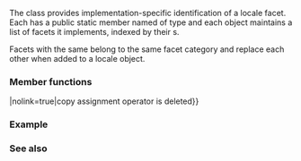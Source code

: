 {{cpp/locale/locale/title|id}}
{{cpp/locale/locale/navbar}}
{{dcl begin}}
{{dcl header|locale}}
{{dcl|1=
class locale::id;
}}
{{dcl end}}

The class {{tt|std::locale::id}} provides implementation-specific identification of a locale facet. Each {{rlp|facet}} has a public static member named {{ttb|id}} of type {{tt|std::locale::id}} and each {{lc|std::locale}} object maintains a list of facets it implements, indexed by their {{tt|id}}s.

Facets with the same {{tt|id}} belong to the same facet category and replace each other when added to a locale object.

===Member functions===
{{dsc begin}}
{{dsc mem ctor|cpp/locale/locale/id/id|constructs a new id}}
{{dsc mem fun|operator{{=}}|nolink=true|copy assignment operator is deleted}}
{{dsc end}}

===Example===
{{example
|The following example shows how to construct a minimal custom facet.
|code=
#include &lt;iostream&gt;
#include &lt;locale&gt;

struct myfacet : std::locale::facet
{
    myfacet(std::size_t refs = 0) : facet(refs) {}
    static ::std::locale::id id;
};

std::locale::id myfacet::id;

int main()
{
    std::locale myloc(std::locale(), new myfacet);
    std::cout &lt;&lt; "has_facet&lt;myfacet&gt;(myloc) returns " &lt;&lt; std::boolalpha
              &lt;&lt; std::has_facet&lt;myfacet&gt;(myloc) &lt;&lt; '\n';
}
|output=
has_facet&lt;myfacet&gt;(myloc) returns true
}}

===See also===
{{dsc begin}}
{{dsc inc|cpp/locale/locale/dsc facet}}
{{dsc end}}

{{langlinks|de|es|fr|it|ja|pt|ru|zh}}